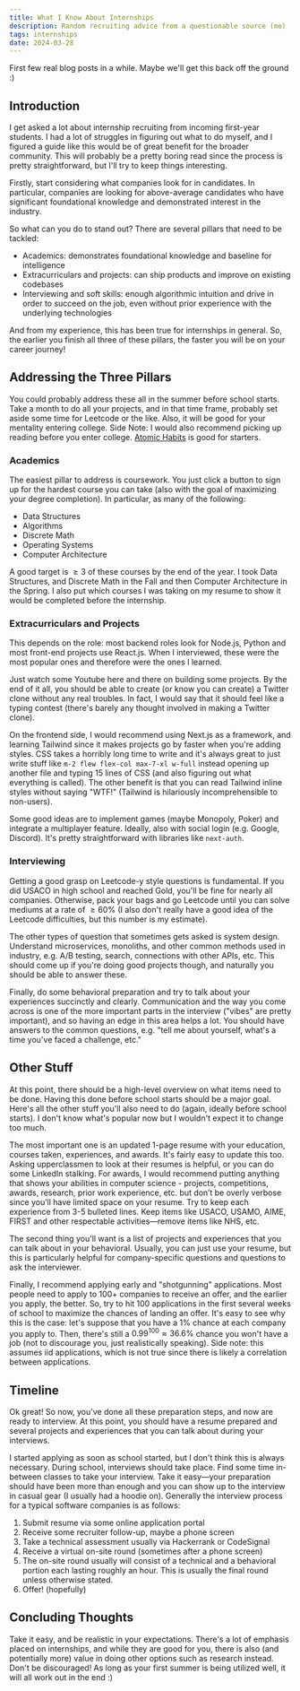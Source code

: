 ```yaml
---
title: What I Know About Internships
description: Random recruiting advice from a questionable source (me)
tags: internships
date: 2024-03-28
---
```


First few real blog posts in a while. Maybe we'll get this back off the ground
:)

## Introduction

I get asked a lot about internship recruiting from incoming first-year students.
I had a lot of struggles in figuring out what to do myself, and I figured a
guide like this would be of great benefit for the broader community. This will
probably be a pretty boring read since the process is pretty straightforward,
but I'll try to keep things interesting.

Firstly, start considering what companies look for in candidates. In particular,
companies are looking for above-average candidates who have significant
foundational knowledge and demonstrated interest in the industry.

So what can you do to stand out? There are several pillars that need to be
tackled:

- Academics: demonstrates foundational knowledge and baseline for intelligence
- Extracurriculars and projects: can ship products and improve on existing
  codebases
- Interviewing and soft skills: enough algorithmic intuition and drive in order
  to succeed on the job, even without prior experience with the underlying
  technologies

And from my experience, this has been true for internships in general. So, the
earlier you finish all three of these pillars, the faster you will be on your
career journey!

## Addressing the Three Pillars

You could probably address these all in the summer before school starts. Take a
month to do all your projects, and in that time frame, probably set aside some
time for Leetcode or the like. Also, it will be good for your mentality entering
college. Side Note: I would also recommend picking up reading before you enter
college. [Atomic Habits](https://amzn.to/3xcjxGW) is good for starters.

### Academics

The easiest pillar to address is coursework. You just click a button to sign up
for the hardest course you can take (also with the goal of maximizing your
degree completion). In particular, as many of the following:

- Data Structures
- Algorithms
- Discrete Math
- Operating Systems
- Computer Architecture

A good target is $\geq 3$ of these courses by the end of the year. I took Data
Structures, and Discrete Math in the Fall and then Computer Architecture in the
Spring. I also put which courses I was taking on my resume to show it would be
completed before the internship.

### Extracurriculars and Projects

This depends on the role: most backend roles look for Node.js, Python and most
front-end projects use React.js. When I interviewed, these were the most popular
ones and therefore were the ones I learned.

Just watch some Youtube here and there on building some projects. By the end of
it all, you should be able to create (or know you can create) a Twitter clone
without any real troubles. In fact, I would say that it should feel like a
typing contest (there's barely any thought involved in making a Twitter clone).

On the frontend side, I would recommend using Next.js as a framework, and
learning Tailwind since it makes projects go by faster when you're adding
styles. CSS takes a horribly long time to write and it's always great to just
write stuff like `m-2 flew flex-col max-7-xl w-full` instead opening up another
file and typing 15 lines of CSS (and also figuring out what everything is
called). The other benefit is that you can read Tailwind inline styles without
saying "WTF!" (Tailwind is hilariously incomprehensible to non-users).

Some good ideas are to implement games (maybe Monopoly, Poker) and integrate a
multiplayer feature. Ideally, also with social login (e.g. Google, Discord).
It's pretty straightforward with libraries like `next-auth`.

### Interviewing

Getting a good grasp on Leetcode-y style questions is fundamental. If you did
USACO in high school and reached Gold, you'll be fine for nearly all companies.
Otherwise, pack your bags and go Leetcode until you can solve mediums at a rate
of $\geq 60\%$ (I also don't really have a good idea of the Leetcode
difficulties, but this number is my estimate).

The other types of question that sometimes gets asked is system design.
Understand microservices, monoliths, and other common methods used in industry,
e.g. A/B testing, search, connections with other APIs, etc. This should come up
if you're doing good projects though, and naturally you should be able to answer
these.

Finally, do some behavioral preparation and try to talk about your experiences
succinctly and clearly. Communication and the way you come across is one of the
more important parts in the interview ("vibes" are pretty important), and so
having an edge in this area helps a lot. You should have answers to the common
questions, e.g. "tell me about yourself, what's a time you've faced a challenge,
etc."

## Other Stuff

At this point, there should be a high-level overview on what items need to be
done. Having this done before school starts should be a major goal. Here's all
the other stuff you'll also need to do (again, ideally before school starts). I
don't know what's popular now but I wouldn't expect it to change too much.

The most important one is an updated 1-page resume with your education, courses
taken, experiences, and awards. It's fairly easy to update this too. Asking
upperclassmen to look at their resumes is helpful, or you can do some LinkedIn
stalking. For awards, I would recommend putting anything that shows your
abilities in computer science - projects, competitions, awards, research, prior
work experience, etc. but don’t be overly verbose since you’ll have limited
space on your resume. Try to keep each experience from 3-5 bulleted lines. Keep
items like USACO, USAMO, AIME, FIRST and other respectable activities—remove
items like NHS, etc.

The second thing you'll want is a list of projects and experiences that you can
talk about in your behavioral. Usually, you can just use your resume, but this
is particularly helpful for company-specific questions and questions to ask the
interviewer.

Finally, I recommend applying early and "shotgunning" applications. Most people
need to apply to 100+ companies to receive an offer, and the earlier you apply,
the better. So, try to hit 100 applications in the first several weeks of school
to maximize the chances of landing an offer. It's easy to see why this is the
case: let's suppose that you have a $1\%$ chance at each company you apply to.
Then, there's still a $0.99^{100} \approx 36.6\%$ chance you won't have a job
(not to discourage you, just realistically speaking). Side note: this assumes
iid applications, which is not true since there is likely a correlation between
applications.

## Timeline

Ok great! So now, you've done all these preparation steps, and now are ready to
interview. At this point, you should have a resume prepared and several projects
and experiences that you can talk about during your interviews.

I started applying as soon as school started, but I don't think this is always
necessary. During school, interviews should take place. Find some time
in-between classes to take your interview. Take it easy—your preparation should
have been more than enough and you can show up to the interview in casual gear
(I usually had a hoodie on). Generally the interview process for a typical
software companies is as follows:

1. Submit resume via some online application portal
2. Receive some recruiter follow-up, maybe a phone screen
3. Take a technical assessment usually via Hackerrank or CodeSignal
4. Receive a virtual on-site round (sometimes after a phone screen)
5. The on-site round usually will consist of a technical and a behavioral
   portion each lasting roughly an hour. This is usually the final round unless
   otherwise stated.
6. Offer! (hopefully)

## Concluding Thoughts

Take it easy, and be realistic in your expectations. There's a lot of emphasis
placed on internships, and while they are good for you, there is also (and
potentially more) value in doing other options such as research instead. Don't
be discouraged! As long as your first summer is being utilized well, it will all
work out in the end :)
